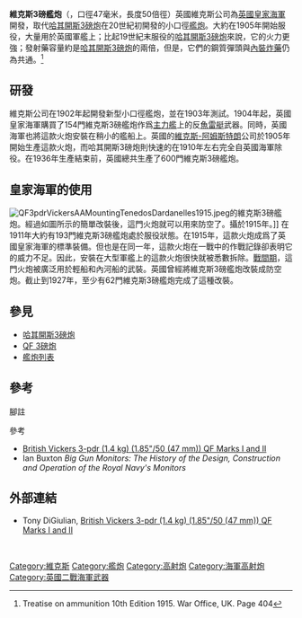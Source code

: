 {{Infobox Weapon
|name=維克斯3磅艦炮<br />QF 3-pounder Vickers
|image=Image:QF3pounderVickersMkI1918.jpg
|image_size=300px
|caption=安裝在皇家海軍艦船上的維克斯3磅艦炮，攝於1918年
|origin={{UK}}
|type=[[艦炮|艦炮]], [[防空炮|防空炮]]
<!-- Type selection -->
|is_ranged=
|is_bladed=
|is_explosive=
|is_artillery=yes
|is_vehicle=
|is_UK=yes
<!-- Service history -->
|service=1905-1940
|used_by=
|wars=[[一戰|一戰]]、[[二戰|二戰]]
<!-- Production history -->
|designer=[[維克斯-阿姆斯特朗|維克斯-阿姆斯特朗]]
|design_date=1902–03
|manufacturer=[[維克斯-阿姆斯特朗|維克斯-阿姆斯特朗]]
|production_date=1905-1936
|number=600
|variants=一型、二型
<!-- General specifications -->
|weight=600公斤
|length=
|part_length={{convert|8|ft|8|in|m|abbr=on|sigfig=3}}（50倍徑）
|width=
|height=
|crew=
<!-- Ranged weapon specifications --> 
|cartridge=47x360R.{{convert|3.3|lb|kg|abbr=on|sigfig=3}}炮彈
|caliber=47毫米
|action=手動操作
|rate=20發/分
|velocity={{convert|2575|ft/s|m/s|abbr=on|sigfig=3}}（[[高爆彈|高爆彈]]）
|range=1,829米（防空炮型）
|max_range={{convert|5600|yd|m|abbr=on|sigfig=2}}（12度時）<br />{{convert|15000|ft|m|abbr=on|sigfig=2}} （防空時）
|feed=手動操作
|sights=伸縮式
<!-- Artillery specifications -->
|breech=半自動垂直擋塊
|recoil=
|carriage=三腳平台
|elevation=-5°到+12°
|traverse=360°
|}}
 
'''維克斯3磅艦炮'''（{{lang-en|Ordnance QF 3 pounder Vickers}}，口徑47毫米，長度50倍徑）英國維克斯公司為[[英國皇家海軍|英國皇家海軍]]開發，取代[[哈其開斯3磅炮|哈其開斯3磅炮]]在20世紀初開發的小口徑[[艦炮|艦炮]]。大約在1905年開始服役，大量用於英國軍艦上；比起19世紀末服役的[[哈其開斯3磅炮|哈其開斯3磅炮]]來說，它的火力更強；發射藥容量約是[[哈其開斯3磅炮|哈其開斯3磅炮]]的兩倍，但是，它們的鋼質彈頭與[[苦味酸|內裝炸藥]]仍為共通。<ref>Treatise on ammunition 10th Edition 1915. War Office, UK. Page 404</ref>

==研發==
維克斯公司在1902年起開發新型小口徑艦炮，並在1903年測試。1904年起，英國皇家海軍購買了154門維克斯3磅艦炮作爲[[主力艦|主力艦]]上的反[[魚雷艇|魚雷艇]]武器。同時，英國海軍也將這款火炮安裝在稍小的艦船上。英國的[[維克斯-阿姆斯特朗|維克斯-阿姆斯特朗]]公司於1905年開始生產這款火炮，而哈其開斯3磅炮則快速的在1910年左右完全自英國海軍除役。在1936年生產結束前，英國總共生產了600門維克斯3磅艦炮。

==皇家海軍的使用==
[[Image:QF3pdrVickersAAMountingTenedosDardanelles1915.jpeg|thumb]]的維克斯3磅艦炮。經過如圖所示的簡單改裝後，這門火炮就可以用來防空了。攝於1915年。]]
在1911年大約有193門維克斯3磅艦炮處於服役狀態。在1915年，這款火炮成爲了英國皇家海軍的標準裝備。但也是在同一年，這款火炮在一戰中的作戰記錄卻表明它的威力不足。因此，安裝在大型軍艦上的這款火炮很快就被悉數拆除。[[戰間期|戰間期]]，這門火炮被廣泛用於輕船和內河船的武裝。英國曾經將維克斯3磅艦炮改裝成防空炮。截止到1927年，至少有62門維克斯3磅艦炮完成了這種改裝。
{{clear|left}}<!--請不要刪除這一行，它能使下一行緊貼圖片-->

==參見==
*[[哈其開斯3磅炮|哈其開斯3磅炮]] 
*[[QF_3磅炮|QF 3磅炮]]
*[[艦炮列表|艦炮列表]]

==參考==
;腳註
{{reflist}}
;參考
*[http://www.navweaps.com/Weapons/WNBR_3pounder_V_mk1.htm British Vickers 3-pdr (1.4 kg) (1.85"/50 (47 mm)) QF Marks I and II] {{Webarchive|url=https://archive.is/20120904043457/http://www.navweaps.com/Weapons/WNBR_3pounder_V_mk1.htm |date=2012-09-04 }}
*Ian Buxton ''Big Gun Monitors:  The History of the Design, Construction and Operation of the Royal Navy's Monitors''<!-- one of the works cited by Guiglan at navweapons -->

==外部連結==
{{Commons category|QF 3 pounder Vickers}}
*Tony DiGiulian, [http://www.navweaps.com/Weapons/WNBR_3pounder_V_mk1.htm British Vickers 3-pdr (1.4 kg) (1.85"/50 (47 mm)) QF Marks I and II] {{Webarchive|url=https://archive.is/20120904043457/http://www.navweaps.com/Weapons/WNBR_3pounder_V_mk1.htm |date=2012-09-04 }}
<br />

{{DEFAULTSORT:QF 03 pounder Vickers}}
{{一戰英國海軍武器}}
{{二戰英國海軍武器}}
[[Category:維克斯|Category:維克斯]]
[[Category:艦炮|Category:艦炮]]
[[Category:高射炮|Category:高射炮]]
[[Category:海軍高射炮|Category:海軍高射炮]]
[[Category:英國二戰海軍武器|Category:英國二戰海軍武器]]